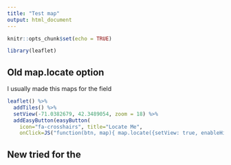 ```yaml
---
title: "Test map"
output: html_document
---
```


```r
knitr::opts_chunk$set(echo = TRUE)

library(leaflet)
```

## Old map.locate option

I usually made this maps for the field

```r
leaflet() %>% 
  addTiles() %>%
  setView(-71.0382679, 42.3489054, zoom = 18) %>% 
  addEasyButton(easyButton(
    icon="fa-crosshairs", title="Locate Me",
    onClick=JS("function(btn, map){ map.locate({setView: true, enableHighAccuracy: true }); }")))
```

## New tried for the